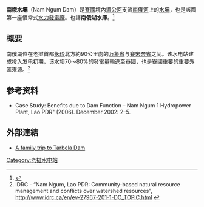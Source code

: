 {{Infobox dam
| name                 = 南娥水壩
| image                = Nam Ngum 1 Dam.JPG
| image_caption        = 南娥水壩
| name_official        =
| dam_crosses          = [[南娥河|南娥河]]
| location             = {{LAO}}
| dam_type             = [[重力壩|重力壩]]
| dam_length           = {{Convert|468|m|ft|0}}
| dam_height           = {{Convert|70|m|ft|0}}
| plant_hydraulic_head = 
| dam_width_base       =
| spillway_type        = Radial
| spillway_capacity    =
| construction_began   = 1968
| opening              = 1971
| cost                 = US$97 million (over three phases)
| owner                = EDL
| res_name             = 南娥湖
| res_capacity_total   = {{Convert|4.7|km3}}
| res_catchment        = {{Convert|8,460|km2}}
| res_surface          = {{Convert|370|km2}}
| res_max_depth        =
| plant_operator       = EDL-GEN
| plant_turbines       = 2 x 17.5 MW Francis<br>3 x 40 MW Francis
| plant_capacity       = 155 MW
| plant_annual_gen     = 865 GW
| plant_commission     = 1971
| plant_decommission   =
| location_map         = Laos
| location_map_caption =
| coordinates          = {{coord|18|31|51|N|102|32|51|E|type:landmark|display=inline,title}}
| website              =
| extra                =
}}
'''南娥水壩'''（Nam Ngum Dam）是[[寮國|寮國]]境內[[湄公河|湄公河]]支流[[南俄河|南俄河]]上的[[水壩|水壩]]，也是該國第一座慣常式[[水力發電廠|水力發電廠]]。也譯'''南俄湖水庫'''。<ref>{{cite web |title=老挝载39人游艇翻船致8死 伤亡人员或含该国前主席 |url=https://www.chinanews.com.cn/gj/2021/04-05/9448113.shtml |website=[[中国新闻网|中国新闻网]] |accessdate=2021-04-05 |archive-date=2022-04-18 |archive-url=https://web.archive.org/web/20220418121013/https://www.chinanews.com.cn/gj/2021/04-05/9448113.shtml }}</ref>

== 概要 ==
南俄湖位在老挝首都[[永珍|永珍]]北方約90公里處的[[万象省|万象省]]与[[賽宋奔省|賽宋奔省]]之间。该水电站建成投入发电初期，该水坝70～80%的發電量輸送至[[泰國|泰國]]，也是寮國重要的重要外匯來源。<ref>IDRC - “Nam Ngum, Lao PDR: Community-based natural resource management and conflicts over watershed resources”, http://www.idrc.ca/en/ev-27967-201-1-DO_TOPIC.html {{Wayback|url=http://www.idrc.ca/en/ev-27967-201-1-DO_TOPIC.html |date=20080522092525 }}</ref>

== 参考资料 ==
{{reflist}}
* Case Study: Benefits due to Dam Function – Nam Ngum 1 Hydropower Plant, Lao PDR" (2006). December 2002: 2–5.

==外部連結==
* [http://www.scribd.com/doc/159358416/Trip-to-Tarbela-Dam/ A family trip to Tarbela Dam] {{Wayback|url=http://www.scribd.com/doc/159358416/Trip-to-Tarbela-Dam/ |date=20160629164939 }}

[[Category:老挝水电站|Category:老挝水电站]]